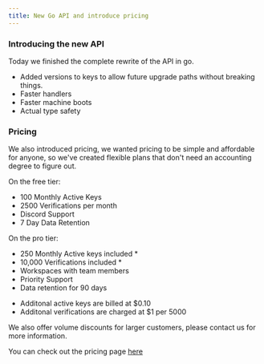 ```yaml
---
title: New Go API and introduce pricing
---
```



### Introducing the new API 

Today we finished the complete rewrite of the API in go.

- Added versions to keys to allow future upgrade paths without breaking things.
- Faster handlers
- Faster machine boots
- Actual type safety

### Pricing

We also introduced pricing, we wanted pricing to be simple and affordable for anyone, so we've created flexible plans that don't need an accounting degree to figure out.

On the free tier: 

- 100 Monthly Active Keys
- 2500 Verifications per month
- Discord Support
- 7 Day Data Retention

On the pro tier:

- 250 Monthly Active keys included *
- 10,000 Verifications included *
- Workspaces with team members
- Priority Support
- Data retention for 90 days

* Additonal active keys are billed at $0.10
* Additonal verifications are charged at $1 per 5000

We also offer volume discounts for larger customers, please contact us for more information.

You can check out the pricing page [here](https://unkey.dev/pricing)
